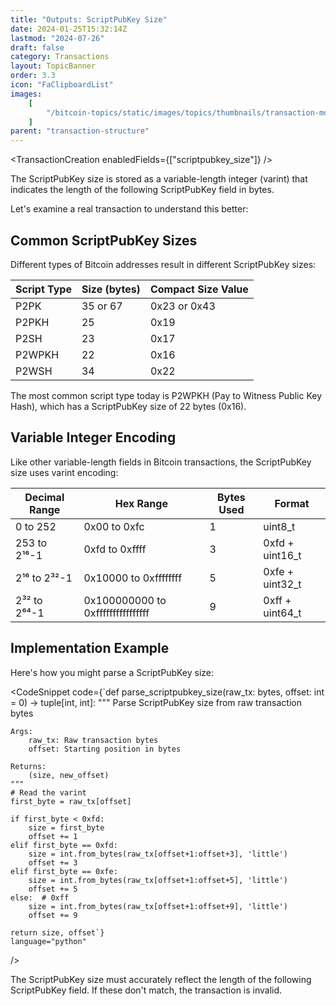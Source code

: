 ```yaml
---
title: "Outputs: ScriptPubKey Size"
date: 2024-01-25T15:32:14Z
lastmod: "2024-07-26"
draft: false
category: Transactions
layout: TopicBanner
order: 3.3
icon: "FaClipboardList"
images:
    [
        "/bitcoin-topics/static/images/topics/thumbnails/transaction-module/tx-thumbnail-scriptpubkeysize.jpg"
    ]
parent: "transaction-structure"
---
```


<TransactionCreation enabledFields={["scriptpubkey_size"]} />

The ScriptPubKey size is stored as a variable-length integer (varint) that indicates the length of the following ScriptPubKey field in bytes.

Let's examine a real transaction to understand this better:

<div className="dark:hidden w-full rounded-xl overflow-hidden">
    <SvgDisplay
        src="/bitcoin-topics/static/images/topics/transactions/fees/tx-scriptpksize.png"
        width="100%"
        height="auto"
    />
</div>
<div className="hidden dark:block w-full rounded-xl overflow-hidden">
    <SvgDisplay
        src="/bitcoin-topics/static/images/topics/transactions/fees/tx-scriptpksize.png"
        width="100%"
        height="auto"
    />
</div>

## Common ScriptPubKey Sizes

Different types of Bitcoin addresses result in different ScriptPubKey sizes:

| Script Type | Size (bytes) | Compact Size Value |
| ----------- | ------------ | ------------------ |
| P2PK        | 35 or 67     | 0x23 or 0x43       |
| P2PKH       | 25           | 0x19               |
| P2SH        | 23           | 0x17               |
| P2WPKH      | 22           | 0x16               |
| P2WSH       | 34           | 0x22               |

<ExpandableAlert title="Note" type="info">
    The most common script type today is P2WPKH (Pay to Witness Public Key
    Hash), which has a ScriptPubKey size of 22 bytes (0x16).
</ExpandableAlert>

## Variable Integer Encoding

Like other variable-length fields in Bitcoin transactions, the ScriptPubKey size uses varint encoding:

| Decimal Range | Hex Range                         | Bytes Used | Format          |
| ------------- | --------------------------------- | ---------- | --------------- |
| 0 to 252      | 0x00 to 0xfc                      | 1          | uint8_t         |
| 253 to 2¹⁶-1  | 0xfd to 0xffff                    | 3          | 0xfd + uint16_t |
| 2¹⁶ to 2³²-1  | 0x10000 to 0xffffffff             | 5          | 0xfe + uint32_t |
| 2³² to 2⁶⁴-1  | 0x100000000 to 0xffffffffffffffff | 9          | 0xff + uint64_t |

## Implementation Example

Here's how you might parse a ScriptPubKey size:

<CodeSnippet
    code={`def parse_scriptpubkey_size(raw_tx: bytes, offset: int = 0) -> tuple[int, int]:
    """
    Parse ScriptPubKey size from raw transaction bytes
    
    Args:
        raw_tx: Raw transaction bytes
        offset: Starting position in bytes
        
    Returns:
        (size, new_offset)
    """
    # Read the varint
    first_byte = raw_tx[offset]
    
    if first_byte < 0xfd:
        size = first_byte
        offset += 1
    elif first_byte == 0xfd:
        size = int.from_bytes(raw_tx[offset+1:offset+3], 'little')
        offset += 3
    elif first_byte == 0xfe:
        size = int.from_bytes(raw_tx[offset+1:offset+5], 'little')
        offset += 5
    else:  # 0xff
        size = int.from_bytes(raw_tx[offset+1:offset+9], 'little')
        offset += 9
        
    return size, offset`}
    language="python"
/>

<ExpandableAlert title="Warning" type="warning">
    The ScriptPubKey size must accurately reflect the length of the following
    ScriptPubKey field. If these don't match, the transaction is invalid.
</ExpandableAlert>
